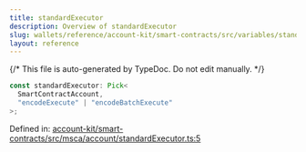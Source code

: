 ```yaml
---
title: standardExecutor
description: Overview of standardExecutor
slug: wallets/reference/account-kit/smart-contracts/src/variables/standardExecutor
layout: reference
---
```


{/* This file is auto-generated by TypeDoc. Do not edit manually. */}

```ts
const standardExecutor: Pick<
  SmartContractAccount,
  "encodeExecute" | "encodeBatchExecute"
>;
```

Defined in: [account-kit/smart-contracts/src/msca/account/standardExecutor.ts:5](https://github.com/alchemyplatform/aa-sdk/blob/9df5be8c23af4e472bcb503c17766b16da0ad87d/account-kit/smart-contracts/src/msca/account/standardExecutor.ts#L5)
